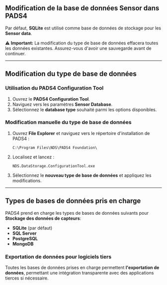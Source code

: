 ## **Modification de la base de données Sensor dans PADS4**

Par défaut, **SQLite** est utilisé comme base de données de stockage pour les **Sensor data**.

⚠ **Important:** La modification du type de base de données effacera toutes les données existantes. Assurez-vous d'avoir une sauvegarde avant de continuer.

***

## **Modification du type de base de données**

### **Utilisation du PADS4 Configuration Tool**

1. Ouvrez le **PADS4 Configuration Tool**.
2. Naviguez vers les paramètres **Sensor Database**.
3. Sélectionnez le **database type** souhaité parmi les options disponibles.

### **Modification manuelle du type de base de données**

1. Ouvrez **File Explorer** et naviguez vers le répertoire d'installation de PADS4 :
   ```
   C:\Program Files\NDS\PADS4 Foundation\  
   ```
2. Localisez et lancez :
   ```
   NDS.DataStorage.ConfigurationTool.exe  
   ```
3. Sélectionnez le **nouveau type de base de données** et appliquez les modifications.

***

## **Types de bases de données pris en charge**

PADS4 prend en charge les types de bases de données suivants pour **Stockage des données de capteurs**:

* **SQLite** (par défaut)
* **SQL Server**
* **PostgreSQL**
* **MongoDB**

### **Exportation de données pour logiciels tiers**

Toutes les bases de données prises en charge permettent **l'exportation de données**, permettant une intégration transparente avec des applications tierces si nécessaire.
